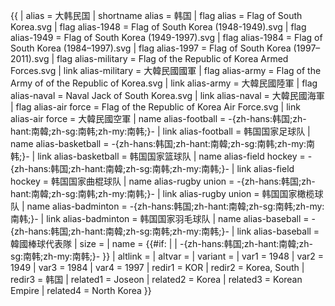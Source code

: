 {{ {{{1<noinclude>|country showdata</noinclude>}}}
| alias = 大韩民国
| shortname alias = 韩国
| flag alias = Flag of South Korea.svg
| flag alias-1948 = Flag of South Korea (1948-1949).svg
| flag alias-1949 = Flag of South Korea (1949-1997).svg
| flag alias-1984 = Flag of South Korea (1984–1997).svg
| flag alias-1997 = Flag of South Korea (1997–2011).svg
| flag alias-military = Flag of the Republic of Korea Armed Forces.svg
| link alias-military = 大韓民國國軍
| flag alias-army = Flag of the Army of of the Republic of Korea.svg
| link alias-army = 大韓民國陸軍
| flag alias-naval = Naval Jack of South Korea.svg
| link alias-naval = 大韓民國海軍
| flag alias-air force = Flag of the Republic of Korea Air Force.svg
| link alias-air force = 大韓民國空軍
| name alias-football = -{zh-hans:韩国;zh-hant:南韓;zh-sg:南韩;zh-my:南韩;}-
| link alias-football = 韩国国家{{{mw|}}}足球队
| name alias-basketball = -{zh-hans:韩国;zh-hant:南韓;zh-sg:南韩;zh-my:南韩;}-
| link alias-basketball = 韩国国家{{{mw|}}}篮球队
| name alias-field hockey = -{zh-hans:韩国;zh-hant:南韓;zh-sg:南韩;zh-my:南韩;}-
| link alias-field hockey = 韩国国家{{{mw|}}}曲棍球队
| name alias-rugby union = -{zh-hans:韩国;zh-hant:南韓;zh-sg:南韩;zh-my:南韩;}-
| link alias-rugby union = 韩国国家{{{mw|}}}橄榄球队
| name alias-badminton = -{zh-hans:韩国;zh-hant:南韓;zh-sg:南韩;zh-my:南韩;}-
| link alias-badminton = 韩国国家羽毛球队
| name alias-baseball = -{zh-hans:韩国;zh-hant:南韓;zh-sg:南韩;zh-my:南韩;}-
| link alias-baseball = 韓國{{{mw|}}}棒球代表隊
| size = {{{size|}}}
| name = {{#if: {{{name|}}} | {{{name}}} | -{zh-hans:韩国;zh-hant:南韓;zh-sg:南韩;zh-my:南韩;}- }}
| altlink = {{{altlink|}}}
| altvar = {{{altvar|}}}
| variant = {{{variant|}}}
<noinclude>
| var1 = 1948
| var2 = 1949
| var3 = 1984
| var4 = 1997
| redir1 = KOR
| redir2 = Korea, South
| redir3 = 韩国
| related1 = Joseon
| related2 = Korea
| related3 = Korean Empire
| related4 = North Korea
</noinclude>
}}